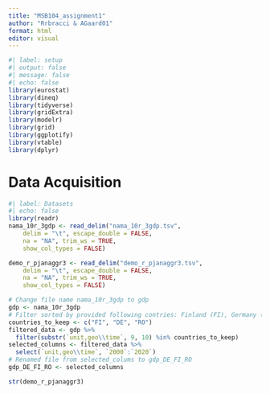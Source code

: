 ```yaml
---
title: "MSB104_assignment1"
author: "Rrbracci & AGaard01"
format: html
editor: visual
---
```


```r
#| label: setup
#| output: false
#| message: false
#| echo: false
library(eurostat)
library(dineq)
library(tidyverse)
library(gridExtra)
library(modelr)
library(grid)
library(ggplotify)
library(vtable)
library(dplyr)
```

# **Data Acquisition**

```r
#| label: Datasets
#| echo: false
library(readr)
nama_10r_3gdp <- read_delim("nama_10r_3gdp.tsv", 
    delim = "\t", escape_double = FALSE, 
    na = "NA", trim_ws = TRUE, 
    show_col_types = FALSE)

demo_r_pjanaggr3 <- read_delim("demo_r_pjanaggr3.tsv", 
    delim = "\t", escape_double = FALSE, 
    na = "NA", trim_ws = TRUE,
    show_col_types = FALSE)
```

```r
# Change file name nama_10r_3gdp to gdp
gdp <- nama_10r_3gdp
# Filter sorted by provided following contries: Finland (FI), Germany (DE) & Romania (RO). Furthermore, filter selected period 2000:2020.
countries_to_keep <- c("FI", "DE", "RO")
filtered_data <- gdp %>%
  filter(substr(`unit,geo\\time`, 9, 10) %in% countries_to_keep)
selected_columns <- filtered_data %>%
  select(`unit,geo\\time`, `2000`:`2020`)
# Renamed file from selected_colums to gdp_DE_FI_RO
gdp_DE_FI_RO <- selected_columns 
```

```r
str(demo_r_pjanaggr3)
```

